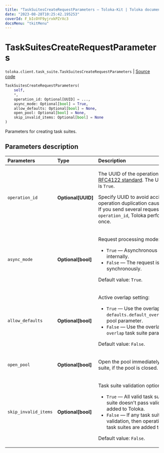 ```yaml
---
title: "TaskSuitesCreateRequestParameters — Toloka-Kit | Toloka documentation"
date: "2023-08-28T10:25:42.195253"
coverId: F_bIcOYF9yjrxkPZrXc3
docsMenu: "tkitMenu"
---
```


# TaskSuitesCreateRequestParameters

`toloka.client.task_suite.TaskSuitesCreateRequestParameters` | [Source code](https://github.com/Toloka/toloka-kit/blob/v1.2.1/src/client/task_suite.py#L94)

```python
TaskSuitesCreateRequestParameters(
    self,
    *,
    operation_id: Optional[UUID] = ...,
    async_mode: Optional[bool] = True,
    allow_defaults: Optional[bool] = None,
    open_pool: Optional[bool] = None,
    skip_invalid_items: Optional[bool] = None
)
```

Parameters for creating task suites.

## Parameters description

| Parameters | Type | Description |
| :----------| :----| :-----------|
`operation_id`|**Optional\[UUID\]**|<p>The UUID of the operation that conforms to the [RFC4122 standard](https://tools.ietf.org/html/rfc4122). The UUID is used if `async_mode` is `True`.</p> <p>Specify UUID to avoid accidental errors like Toloka operation duplication caused by network problems. If you send several requests with the same `operation_id`, Toloka performs the operation only once.</p>
`async_mode`|**Optional\[bool\]**|<p>Request processing mode:</p> <ul> <li>`True` — Asynchronous operation is started internally.</li> <li>`False` — The request is processed synchronously.</li> </ul> <p>Default value: `True`.</p>
`allow_defaults`|**Optional\[bool\]**|<p>Active overlap setting:</p> <ul> <li>`True` — Use the overlap that is set in the `defaults.default_overlap_for_new_task_suites` pool parameter.</li> <li>`False` — Use the overlap that is set in the `overlap` task suite parameter.</li> </ul> <p>Default value: `False`.</p>
`open_pool`|**Optional\[bool\]**|<p>Open the pool immediately after creating a task suite, if the pool is closed.</p>
`skip_invalid_items`|**Optional\[bool\]**|<p>Task suite validation option:</p> <ul> <li>`True` — All valid task suites are added. If a task suite doesn't pass validation, then it is not added to Toloka.</li> <li>`False` — If any task suite doesn't pass validation, then operation is cancelled and no task suites are added to Toloka.</li> </ul> <p>Default value: `False`.</p>